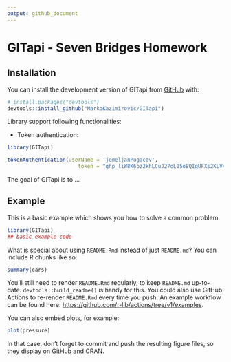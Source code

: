 ```yaml
---
output: github_document
---
```


# GITapi - Seven Bridges Homework

## Installation

You can install the development version of GITapi from [GitHub](https://github.com/) with:

``` r
# install.packages("devtools")
devtools::install_github("MarkoKazimirovic/GITapi")
```

Library support following functionalities:

-   Token authentication:

```r
library(GITapi)

tokenAuthentication(userName = 'jemeljanPugacov',
                       token = "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")
```

The goal of GITapi is to ...

## Example

This is a basic example which shows you how to solve a common problem:

```r
library(GITapi)
## basic example code
```

What is special about using `README.Rmd` instead of just `README.md`? You can include R chunks like so:

```r
summary(cars)
```

You'll still need to render `README.Rmd` regularly, to keep `README.md` up-to-date. `devtools::build_readme()` is handy for this. You could also use GitHub Actions to re-render `README.Rmd` every time you push. An example workflow can be found here: <https://github.com/r-lib/actions/tree/v1/examples>.

You can also embed plots, for example:

```r
plot(pressure)
```

In that case, don't forget to commit and push the resulting figure files, so they display on GitHub and CRAN.
